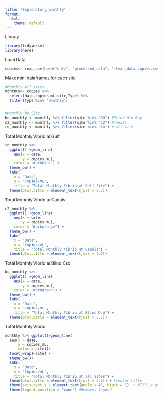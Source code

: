 ```yaml
---
title: "Exploratory_monthly"
format:
  html:
    theme: default
---
```


Library
```r
library(tidyverse)
library(here)
```

Load Data
```r
copies<- read_csv(here("data", "processed_data", "clean_data_copies.csv")) #This is the clean_data.csv from copies_calculator but with date manually added in,
```

Make mini dataframes for each site
```r

#Monthly All sites
monthly<- copies %>%
  select(date,copies_mL,site,Type) %>%
  filter(Type %in% "Monthly")


#Monthly by Site
bo_monthly <- monthly %>% filter(site %in% "BO") #Blind Oso Bay
c2_monthly <- monthly %>% filter(site %in% "C2") #Canals
rd_monthly <- monthly %>% filter(site %in% "RD") #Gulf Site


```

Total Monthly Vibrio at Gulf
```r
rd_monthly %>%
  ggplot() +geom_line(
    aes(x = date,
        y = copies_mL),
    color = "darkblue") +
  theme_bw() +
  labs(
    x = "Date",
    y = "Copies/mL",
    title = "Total Monthly Vibrio at Gulf Site") +
  theme(plot.title = element_text(hjust = 0.5))
```


Total Monthly Vibrio at Canals
```r
c2_monthly %>%
  ggplot() +geom_line(
    aes(x = date,
        y = copies_mL),
    color = "darkorange") +
  theme_bw() +
  labs(
    x = "Date",
    y = "Copies/mL",
    title = "Total Monthly Vibrio at Canals") +
  theme(plot.title = element_text(hjust = 0.5))
```

Total Monthly Vibrio at Blind Oso
```r
bo_monthly %>%
  ggplot() +geom_line(
    aes(x = date,
        y = copies_mL),
    color = "darkgreen") +
  theme_bw() +
  labs(
    x = "Date",
    y = "Copies/mL",
    title = "Total Monthly Vibrio at Blind Oso") +
  theme(plot.title = element_text(hjust = 0.5))
```

Total Monthly Vibrio
```r
monthly %>% ggplot()+geom_line(
  aes(x = date,
      y = copies_mL,
      color = site))+
  facet_wrap(~site) +
  theme_bw()+
  labs(
    x = "Date",
    y = "Copies/mL",
    title = "Total Monthly Vibrio at all Sites") +
  theme(plot.title = element_text(hjust = 0.5)) + #center title
  theme(axis.text.x = element_text(angle = 45, hjust = 1)) + #Tilt x axis labels 
  theme(legend.position = "none") #Removes legend 
```
